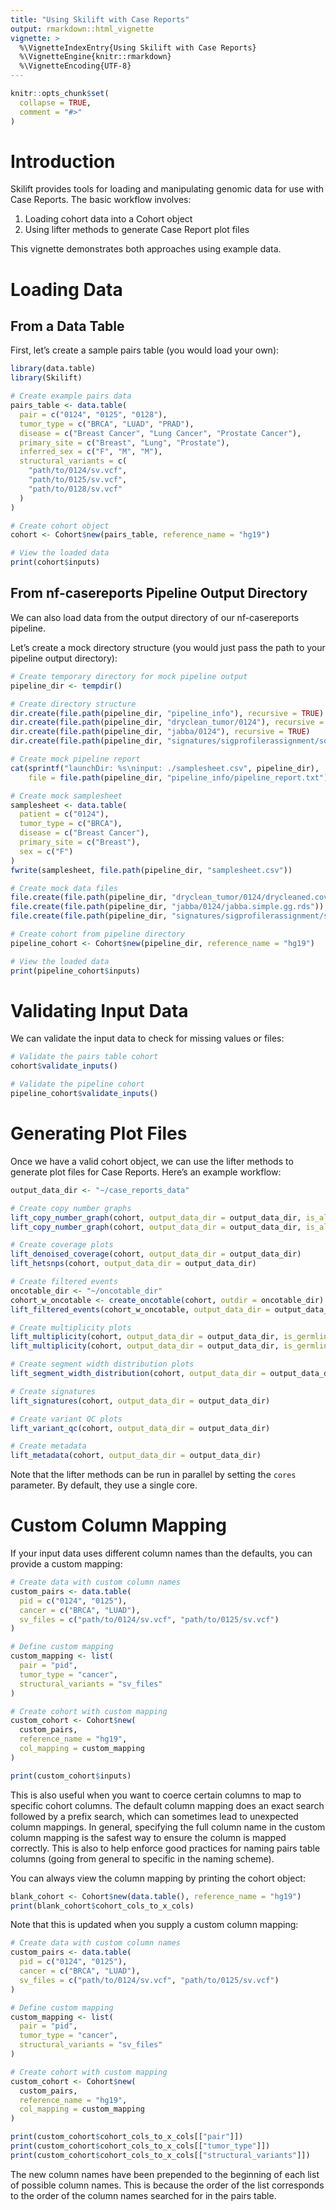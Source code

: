 ```yaml
---
title: "Using Skilift with Case Reports"
output: rmarkdown::html_vignette
vignette: >
  %\VignetteIndexEntry{Using Skilift with Case Reports}
  %\VignetteEngine{knitr::rmarkdown}
  %\VignetteEncoding{UTF-8}
---
```


```r
knitr::opts_chunk$set(
  collapse = TRUE,
  comment = "#>"
)
```

# Introduction

Skilift provides tools for loading and manipulating genomic data for use with Case Reports. The basic workflow involves:

1. Loading cohort data into a Cohort object
2. Using lifter methods to generate Case Report plot files

This vignette demonstrates both approaches using example data.

# Loading Data

## From a Data Table

First, let's create a sample pairs table (you would load your own):

```r
library(data.table)
library(Skilift)

# Create example pairs data
pairs_table <- data.table(
  pair = c("0124", "0125", "0128"),
  tumor_type = c("BRCA", "LUAD", "PRAD"),
  disease = c("Breast Cancer", "Lung Cancer", "Prostate Cancer"),
  primary_site = c("Breast", "Lung", "Prostate"),
  inferred_sex = c("F", "M", "M"),
  structural_variants = c(
    "path/to/0124/sv.vcf",
    "path/to/0125/sv.vcf", 
    "path/to/0128/sv.vcf"
  )
)

# Create cohort object
cohort <- Cohort$new(pairs_table, reference_name = "hg19")

# View the loaded data
print(cohort$inputs)
```

## From nf-casereports Pipeline Output Directory

We can also load data from the output directory of our nf-casereports pipeline. 

Let's create a mock directory structure (you would just pass the path to your pipeline output directory):

```r
# Create temporary directory for mock pipeline output
pipeline_dir <- tempdir()

# Create directory structure
dir.create(file.path(pipeline_dir, "pipeline_info"), recursive = TRUE)
dir.create(file.path(pipeline_dir, "dryclean_tumor/0124"), recursive = TRUE)
dir.create(file.path(pipeline_dir, "jabba/0124"), recursive = TRUE)
dir.create(file.path(pipeline_dir, "signatures/sigprofilerassignment/somatic/0124/SBS"), recursive = TRUE)

# Create mock pipeline report
cat(sprintf("launchDir: %s\ninput: ./samplesheet.csv", pipeline_dir), 
    file = file.path(pipeline_dir, "pipeline_info/pipeline_report.txt"))

# Create mock samplesheet
samplesheet <- data.table(
  patient = c("0124"),
  tumor_type = c("BRCA"),
  disease = c("Breast Cancer"), 
  primary_site = c("Breast"),
  sex = c("F")
)
fwrite(samplesheet, file.path(pipeline_dir, "samplesheet.csv"))

# Create mock data files
file.create(file.path(pipeline_dir, "dryclean_tumor/0124/drycleaned.cov.rds"))
file.create(file.path(pipeline_dir, "jabba/0124/jabba.simple.gg.rds"))
file.create(file.path(pipeline_dir, "signatures/sigprofilerassignment/somatic/0124/SBS/sigmat_results.SBS96.all"))

# Create cohort from pipeline directory
pipeline_cohort <- Cohort$new(pipeline_dir, reference_name = "hg19")

# View the loaded data
print(pipeline_cohort$inputs)
```

# Validating Input Data

We can validate the input data to check for missing values or files:

```r
# Validate the pairs table cohort
cohort$validate_inputs()

# Validate the pipeline cohort 
pipeline_cohort$validate_inputs()
```

# Generating Plot Files

Once we have a valid cohort object, we can use the lifter methods to generate plot files for Case Reports. Here's an example workflow:

```r
output_data_dir <- "~/case_reports_data"

# Create copy number graphs
lift_copy_number_graph(cohort, output_data_dir = output_data_dir, is_allelic = FALSE)
lift_copy_number_graph(cohort, output_data_dir = output_data_dir, is_allelic = TRUE)

# Create coverage plots
lift_denoised_coverage(cohort, output_data_dir = output_data_dir)
lift_hetsnps(cohort, output_data_dir = output_data_dir)

# Create filtered events
oncotable_dir <- "~/oncotable_dir"
cohort_w_oncotable <- create_oncotable(cohort, outdir = oncotable_dir)
lift_filtered_events(cohort_w_oncotable, output_data_dir = output_data_dir)

# Create multiplicity plots
lift_multiplicity(cohort, output_data_dir = output_data_dir, is_germline = FALSE)
lift_multiplicity(cohort, output_data_dir = output_data_dir, is_germline = TRUE)

# Create segment width distribution plots
lift_segment_width_distribution(cohort, output_data_dir = output_data_dir)

# Create signatures
lift_signatures(cohort, output_data_dir = output_data_dir)

# Create variant QC plots
lift_variant_qc(cohort, output_data_dir = output_data_dir)

# Create metadata
lift_metadata(cohort, output_data_dir = output_data_dir)
```

Note that the lifter methods can be run in parallel by setting the `cores` parameter. By default, they use a single core.

# Custom Column Mapping

If your input data uses different column names than the defaults, you can provide a custom mapping:

```r
# Create data with custom column names
custom_pairs <- data.table(
  pid = c("0124", "0125"),
  cancer = c("BRCA", "LUAD"),
  sv_files = c("path/to/0124/sv.vcf", "path/to/0125/sv.vcf")
)

# Define custom mapping
custom_mapping <- list(
  pair = "pid",
  tumor_type = "cancer",
  structural_variants = "sv_files"
)

# Create cohort with custom mapping
custom_cohort <- Cohort$new(
  custom_pairs, 
  reference_name = "hg19",
  col_mapping = custom_mapping
)

print(custom_cohort$inputs)
```

This is also useful when you want to coerce certain columns to map to specific cohort columns. The default column mapping does an exact search followed by a prefix search, which can sometimes lead to unexpected column mappings. In general, specifying the full column name in the custom column mapping is the safest way to ensure the column is mapped correctly. This is also to help enforce good practices for naming pairs table columns (going from general to specific in the naming scheme).

You can always view the column mapping by printing the cohort object:

```r
blank_cohort <- Cohort$new(data.table(), reference_name = "hg19")
print(blank_cohort$cohort_cols_to_x_cols)
```

Note that this is updated when you supply a custom column mapping:

```r
# Create data with custom column names
custom_pairs <- data.table(
  pid = c("0124", "0125"),
  cancer = c("BRCA", "LUAD"),
  sv_files = c("path/to/0124/sv.vcf", "path/to/0125/sv.vcf")
)

# Define custom mapping
custom_mapping <- list(
  pair = "pid",
  tumor_type = "cancer",
  structural_variants = "sv_files"
)

# Create cohort with custom mapping
custom_cohort <- Cohort$new(
  custom_pairs, 
  reference_name = "hg19",
  col_mapping = custom_mapping
)

print(custom_cohort$cohort_cols_to_x_cols[["pair"]])
print(custom_cohort$cohort_cols_to_x_cols[["tumor_type"]])
print(custom_cohort$cohort_cols_to_x_cols[["structural_variants"]])
```

The new column names have been prepended to the beginning of each list of possible column names. This is because the order of the list corresponds to the order of the column names searched for in the pairs table.
